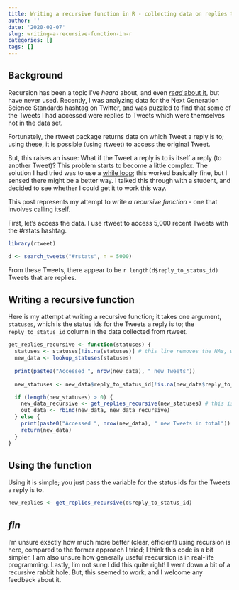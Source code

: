 ```yaml
---
title: Writing a recursive function in R - collecting data on replies to replies (to replies!) on Twitter
author: ''
date: '2020-02-07'
slug: writing-a-recursive-function-in-r
categories: []
tags: []
---
```


## Background

Recursion has been a topic I've *heard* about, and even [*read* about it](https://adv-r.hadley.nz/expressions.html#ast-funs), but have never used. Recently, I was analyzing data for the Next Generation Science Standards hashtag on Twitter, and was puzzled to find that some of the Tweets I had accessed were replies to Tweets which were themselves not in the data set. 

Fortunately, the rtweet package returns data on which Tweet a reply is to; using these, it is possible (using rtweet) to access the original Tweet.

But, this raises an issue: What if the Tweet a reply is to is itself a reply (to another Tweet)? This problem starts to become a little complex. The solution I had tried was to use a [while loop](https://r4ds.had.co.nz/iteration.html); this worked basically fine, but I sensed there might be a better way. I talked this through with a student, and decided to see whether I could get it to work this way. 

This post represents my attempt to write *a recursive function* - one that involves calling itself. 

First, let's access the data. I use rtweet to access 5,000 recent Tweets with the #rstats hashtag. 

```r
library(rtweet)

d <- search_tweets("#rstats", n = 5000)
```

From these Tweets, there appear to be `r length(d$reply_to_status_id)` Tweets that are replies.

## Writing a recursive function

Here is my attempt at writing a recursive function; it takes one argument, `statuses`, which is the status ids for the Tweets a reply is to; the `reply_to_status_id` column in the data collected from rtweet.

```r
get_replies_recursive <- function(statuses) {
  statuses <- statuses[!is.na(statuses)] # this line removes the NAs, which are very common because most Tweets are not replies
  new_data <- lookup_statuses(statuses)
  
  print(paste0("Accessed ", nrow(new_data), " new Tweets"))
  
  new_statuses <- new_data$reply_to_status_id[!is.na(new_data$reply_to_status_id)]

  if (length(new_statuses) > 0) {
    new_data_recursive <- get_replies_recursive(new_statuses) # this is the key line where the function calls itself, but passing different statuses
    out_data <- rbind(new_data, new_data_recursive)
  } else {
    print(paste0("Accessed ", nrow(new_data), " new Tweets in total"))
    return(new_data)
  }
}
```

## Using the function

Using it is simple; you just pass the variable for the status ids for the Tweets a reply is to.

```r
new_replies <- get_replies_recursive(d$reply_to_status_id)
```

## *fin*

I'm unsure exactly how much more better (clear, efficient) using recursion is here, compared to the former approach I tried; I think this code is a bit simpler. I am also unsure how generally useful reecursion is in real-life programming. Lastly, I'm not sure I did this quite right! I went down a bit of a recursive rabbit hole. But, this seemed to work, and I welcome any feedback about it. 
